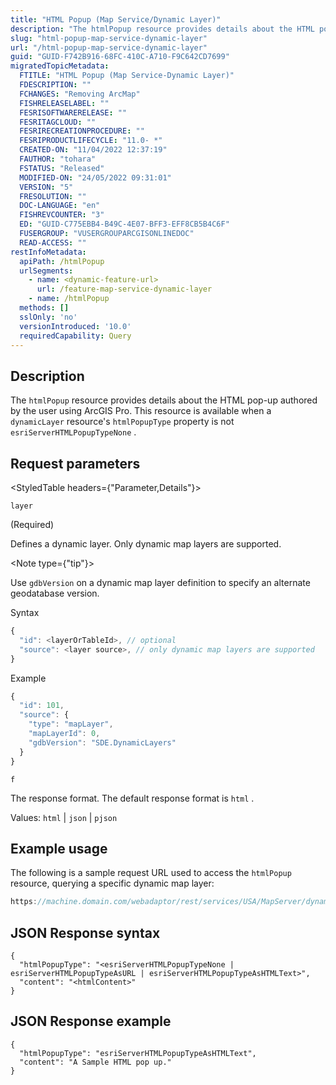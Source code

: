 ```yaml
---
title: "HTML Popup (Map Service/Dynamic Layer)"
description: "The htmlPopup resource provides details about the HTML pop-up authored by the user using ArcGIS Pro."
slug: "html-popup-map-service-dynamic-layer"
url: "/html-popup-map-service-dynamic-layer"
guid: "GUID-F742B916-68FC-410C-A710-F9C642CD7699"
migratedTopicMetadata:
  FTITLE: "HTML Popup (Map Service-Dynamic Layer)"
  FDESCRIPTION: ""
  FCHANGES: "Removing ArcMap"
  FISHRELEASELABEL: ""
  FESRISOFTWARERELEASE: ""
  FESRITAGCLOUD: ""
  FESRIRECREATIONPROCEDURE: ""
  FESRIPRODUCTLIFECYCLE: "11.0- *"
  CREATED-ON: "11/04/2022 12:37:19"
  FAUTHOR: "tohara"
  FSTATUS: "Released"
  MODIFIED-ON: "24/05/2022 09:31:01"
  VERSION: "5"
  FRESOLUTION: ""
  DOC-LANGUAGE: "en"
  FISHREVCOUNTER: "3"
  ED: "GUID-C775EBB4-B49C-4E07-BFF3-EFF8CB5B4C6F"
  FUSERGROUP: "VUSERGROUPARCGISONLINEDOC"
  READ-ACCESS: ""
restInfoMetadata:
  apiPath: /htmlPopup
  urlSegments:
    - name: <dynamic-feature-url>
      url: /feature-map-service-dynamic-layer
    - name: /htmlPopup
  methods: []
  sslOnly: 'no'
  versionIntroduced: '10.0'
  requiredCapability: Query
---
```


## Description

The `htmlPopup`  resource provides details about the HTML pop-up authored by the user using ArcGIS Pro. This resource is available when a `dynamicLayer`  resource's `htmlPopupType`  property is not `esriServerHTMLPopupTypeNone` .

##  Request parameters

<StyledTable headers={"Parameter,Details"}>

<StyledTableRow>

<StyledTableCell cellStyle="markdown">

`layer` 

(Required)

</StyledTableCell>

<StyledTableCell cellStyle="markdown">

Defines a dynamic layer. Only dynamic map layers are supported.

<Note type={"tip"}>

Use `gdbVersion`  on a dynamic map layer definition to specify an alternate geodatabase version. 

</Note>

Syntax

```javascript
{
  "id": <layerOrTableId>, // optional
  "source": <layer source>, // only dynamic map layers are supported
}
```

 

Example

```javascript
{
  "id": 101,
  "source": {
    "type": "mapLayer",
    "mapLayerId": 0,
    "gdbVersion": "SDE.DynamicLayers"
  }
}
```

 

</StyledTableCell>

</StyledTableRow>

<StyledTableRow>

<StyledTableCell cellStyle="markdown">

`f` 

</StyledTableCell>

<StyledTableCell cellStyle="markdown">

The response format. The default response format is `html` .

Values: `html`  \| `json`  \| `pjson` 

</StyledTableCell>

</StyledTableRow>

</StyledTable>

## Example usage

The following is a sample request URL used to access the `htmlPopup`  resource, querying a specific dynamic map layer:

```javascript
https://machine.domain.com/webadaptor/rest/services/USA/MapServer/dynamicLayer/1/htmlPopup?layer={"id":101,"source":{"type":"mapLayer","mapLayerId":2}}&f=pjson
```

 

## JSON Response syntax

```other
{
  "htmlPopupType": "<esriServerHTMLPopupTypeNone | esriServerHTMLPopupTypeAsURL | esriServerHTMLPopupTypeAsHTMLText>",
  "content": "<htmlContent>"
}
```

 

## JSON Response example

```other
{
  "htmlPopupType": "esriServerHTMLPopupTypeAsHTMLText",
  "content": "A Sample HTML pop up." 
}
```

 
